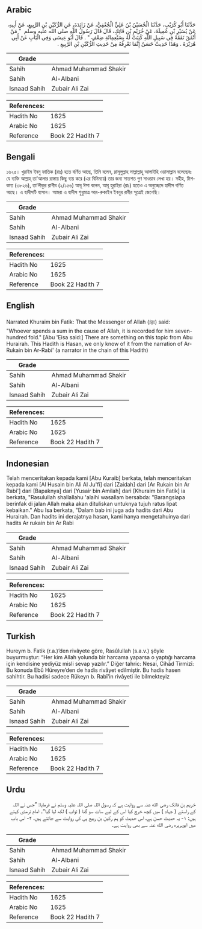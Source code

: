 ## Arabic


<div dir="rtl" lang="ar" style={{fontSize:'larger',backgroundColor:'#f8f9fa',padding:20}}>
حَدَّثَنَا أَبُو كُرَيْبٍ، حَدَّثَنَا الْحُسَيْنُ بْنُ عَلِيٍّ الْجُعْفِيُّ، عَنْ زَائِدَةَ، عَنِ الرُّكَيْنِ بْنِ الرَّبِيعِ، عَنْ أَبِيهِ، عَنْ يُسَيْرِ بْنِ عَمِيلَةَ، عَنْ خُرَيْمِ بْنِ فَاتِكٍ، قَالَ قَالَ رَسُولُ اللَّهِ صلى الله عليه وسلم ‏ "‏ مَنْ أَنْفَقَ نَفَقَةً فِي سَبِيلِ اللَّهِ كُتِبَتْ لَهُ بِسَبْعِمِائَةِ ضِعْفٍ ‏"‏ ‏.‏ قَالَ أَبُو عِيسَى وَفِي الْبَابِ عَنْ أَبِي هُرَيْرَةَ ‏.‏ وَهَذَا حَدِيثٌ حَسَنٌ إِنَّمَا نَعْرِفُهُ مِنْ حَدِيثِ الرُّكَيْنِ بْنِ الرَّبِيعِ ‏.‏
</div>
<div style={{backgroundColor:'#f8f9fa',padding:20, marginBottom: 10}}><table> <thead> <tr> <th>Grade</th> <th></th> </tr> </thead> <tbody> <tr><td>Sahih</td><td>Ahmad Muhammad Shakir</td></tr><tr><td>Sahih</td><td>Al-Albani</td></tr><tr><td>Isnaad Sahih</td><td>Zubair Ali Zai</td></tr></tbody></table><table> <thead> <tr> <th>References:</th> <th></th> </tr> </thead> <tbody><tr><td>Hadith No</td><td>1625</td></tr><tr><td>Arabic No</td><td>1625</td></tr><tr><td>Reference</td><td>Book 22 Hadith 7</td></tr></tbody></table></div>

## Bengali


<div dir="ltr" lang="bn" style={{fontSize:'larger',backgroundColor:'#f8f9fa',padding:20}}>
১৬২৫। খুরাইম ইবনু ফাতিক (রাঃ) হতে বর্ণিত আছে, তিনি বলেন, রাসূলুল্লাহ সাল্লাল্লাহু আলাইহি ওয়াসাল্লাম বলেছেনঃ যে ব্যক্তি আল্লাহ্ তা'আলার রাস্তায় কিছু ব্যয় করে (এর বিনিময়ে) তার জন্য সাতশত গুণ সাওয়াব লেখা হয়। সহীহ, মিশকাত (৩৮২৬), তা’লীকুর রাগীব (২/১৫৬) আবূ ঈসা বলেন, আবূ হুরাইরা (রাঃ) হতেও এ অনুচ্ছেদে হাদীস বর্ণিত আছে। এ হাদীসটি হাসান। আমরা এ হাদীস শুধুমাত্র আর-রুকাইন ইবনুর রাবীর সূত্রেই জেনেছি।
</div>
<div style={{backgroundColor:'#f8f9fa',padding:20, marginBottom: 10}}><table> <thead> <tr> <th>Grade</th> <th></th> </tr> </thead> <tbody> <tr><td>Sahih</td><td>Ahmad Muhammad Shakir</td></tr><tr><td>Sahih</td><td>Al-Albani</td></tr><tr><td>Isnaad Sahih</td><td>Zubair Ali Zai</td></tr></tbody></table><table> <thead> <tr> <th>References:</th> <th></th> </tr> </thead> <tbody><tr><td>Hadith No</td><td>1625</td></tr><tr><td>Arabic No</td><td>1625</td></tr><tr><td>Reference</td><td>Book 22 Hadith 7</td></tr></tbody></table></div>

## English


<div dir="ltr" lang="en" style={{fontSize:'larger',backgroundColor:'#f8f9fa',padding:20}}>
Narrated Khuraim bin Fatik: That the Messenger of Allah (ﷺ) said: "Whoever spends a sum in the cause of Allah, it is recorded for him seven-hundred fold." [Abu 'Eisa said:] There are something on this topic from Abu Hurairah. This Hadith is Hasan, we only know of it from the narration of Ar-Rukain bin Ar-Rabi' (a narrator in the chain of this Hadith)
</div>
<div style={{backgroundColor:'#f8f9fa',padding:20, marginBottom: 10}}><table> <thead> <tr> <th>Grade</th> <th></th> </tr> </thead> <tbody> <tr><td>Sahih</td><td>Ahmad Muhammad Shakir</td></tr><tr><td>Sahih</td><td>Al-Albani</td></tr><tr><td>Isnaad Sahih</td><td>Zubair Ali Zai</td></tr></tbody></table><table> <thead> <tr> <th>References:</th> <th></th> </tr> </thead> <tbody><tr><td>Hadith No</td><td>1625</td></tr><tr><td>Arabic No</td><td>1625</td></tr><tr><td>Reference</td><td>Book 22 Hadith 7</td></tr></tbody></table></div>

## Indonesian


<div dir="ltr" lang="id" style={{fontSize:'larger',backgroundColor:'#f8f9fa',padding:20}}>
Telah menceritakan kepada kami [Abu Kuraib] berkata, telah menceritakan kepada kami [Al Husain bin Ali Al Ju'fi] dari [Zaidah] dari [Ar Rukain bin Ar Rabi'] dari [Bapaknya] dari [Yusair bin Amilah] dari [Khuraim bin Fatik] ia berkata, "Rasulullah shallallahu 'alaihi wasallam bersabda: "Barangsiapa berinfak di jalan Allah maka akan dituliskan untuknya tujuh ratus lipat kebaikan." Abu Isa berkata, "Dalam bab ini juga ada hadits dari Abu Hurairah. Dan hadits ini derajatnya hasan, kami hanya mengetahuinya dari hadits Ar rukain bin Ar Rabi
</div>
<div style={{backgroundColor:'#f8f9fa',padding:20, marginBottom: 10}}><table> <thead> <tr> <th>Grade</th> <th></th> </tr> </thead> <tbody> <tr><td>Sahih</td><td>Ahmad Muhammad Shakir</td></tr><tr><td>Sahih</td><td>Al-Albani</td></tr><tr><td>Isnaad Sahih</td><td>Zubair Ali Zai</td></tr></tbody></table><table> <thead> <tr> <th>References:</th> <th></th> </tr> </thead> <tbody><tr><td>Hadith No</td><td>1625</td></tr><tr><td>Arabic No</td><td>1625</td></tr><tr><td>Reference</td><td>Book 22 Hadith 7</td></tr></tbody></table></div>

## Turkish


<div dir="ltr" lang="tr" style={{fontSize:'larger',backgroundColor:'#f8f9fa',padding:20}}>
Hureym b. Fatik (r.a.)’den rivâyete göre, Rasûlullah (s.a.v.) şöyle buyurmuştur: “Her kim Allah yolunda bir harcama yaparsa o yaptığı harcama için kendisine yediyüz misli sevap yazılır.” Diğer tahric: Nesai, Cihâd Tirmizî: Bu konuda Ebû Hüreyre’den de hadis rivâyet edilmiştir. Bu hadis hasen sahihtir. Bu hadisi sadece Rükeyn b. Rabî’in rivâyeti ile bilmekteyiz
</div>
<div style={{backgroundColor:'#f8f9fa',padding:20, marginBottom: 10}}><table> <thead> <tr> <th>Grade</th> <th></th> </tr> </thead> <tbody> <tr><td>Sahih</td><td>Ahmad Muhammad Shakir</td></tr><tr><td>Sahih</td><td>Al-Albani</td></tr><tr><td>Isnaad Sahih</td><td>Zubair Ali Zai</td></tr></tbody></table><table> <thead> <tr> <th>References:</th> <th></th> </tr> </thead> <tbody><tr><td>Hadith No</td><td>1625</td></tr><tr><td>Arabic No</td><td>1625</td></tr><tr><td>Reference</td><td>Book 22 Hadith 7</td></tr></tbody></table></div>

## Urdu


<div dir="rtl" lang="ur" style={{fontSize:'larger',backgroundColor:'#f8f9fa',padding:20}}>
خریم بن فاتک رضی الله عنہ سے روایت ہے کہ رسول اللہ صلی اللہ علیہ وسلم نے فرمایا: ”جس نے اللہ کے راستے ( جہاد ) میں کچھ خرچ کیا اس کے لیے سات سو گنا ( ثواب ) لکھ لیا گیا“۔ امام ترمذی کہتے ہیں: ۱- یہ حدیث حسن ہے، اس حدیث کو ہم رکین بن ربیع ہی کی روایت سے جانتے ہیں، ۲- اس باب میں ابوہریرہ رضی الله عنہ سے بھی روایت ہے۔
</div>
<div style={{backgroundColor:'#f8f9fa',padding:20, marginBottom: 10}}><table> <thead> <tr> <th>Grade</th> <th></th> </tr> </thead> <tbody> <tr><td>Sahih</td><td>Ahmad Muhammad Shakir</td></tr><tr><td>Sahih</td><td>Al-Albani</td></tr><tr><td>Isnaad Sahih</td><td>Zubair Ali Zai</td></tr></tbody></table><table> <thead> <tr> <th>References:</th> <th></th> </tr> </thead> <tbody><tr><td>Hadith No</td><td>1625</td></tr><tr><td>Arabic No</td><td>1625</td></tr><tr><td>Reference</td><td>Book 22 Hadith 7</td></tr></tbody></table></div>
